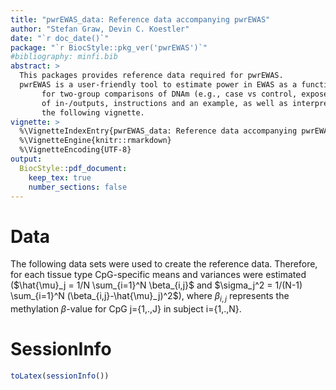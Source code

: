 ```yaml
---
title: "pwrEWAS_data: Reference data accompanying pwrEWAS"
author: "Stefan Graw, Devin C. Koestler"
date: "`r doc_date()`"
package: "`r BiocStyle::pkg_ver('pwrEWAS')`"
#bibliography: minfi.bib
abstract: >
  This packages provides reference data required for pwrEWAS. 
  pwrEWAS is a user-friendly tool to estimate power in EWAS as a function of sample and effect size 
       for two-group comparisons of DNAm (e.g., case vs control, exposed vs non-exposed, etc.). Detailed description 
       of in-/outputs, instructions and an example, as well as interpretations of the example results are provided in 
       the following vignette.
vignette: >
  %\VignetteIndexEntry{pwrEWAS_data: Reference data accompanying pwrEWAS}
  %\VignetteEngine{knitr::rmarkdown}
  %\VignetteEncoding{UTF-8}
output: 
  BiocStyle::pdf_document:
    keep_tex: true
    number_sections: false
---
```


# Data

The following data sets were used to create the reference data. Therefore, for each tissue type CpG-specific means and variances were estimated ($\hat{\mu}_j =  1/N \sum_{i=1}^N \beta_{i,j}$ and $\sigma_j^2 = 1/(N-1) \sum_{i=1}^N (\beta_{i,j}-\hat{\mu}_j)^2$), where $\beta_{i,j}$ represents the methylation $\beta$-value for CpG j={1,.,J} in subject i={1,.,N}. 

\begin{table}[]
\hspace{-3cm}\begin{tabular}{llll}
\hline
Tissue Type              & Accession Number & Subjects within GSE-ID limited to & Reference                                 \\\hline\hline
Saliva                   & GSE92767         &                                   & (Hong et al., 2017)                       \\
Lymphoma                 & GSE42372         & disease state: non-HIV lymphoma   & (Matsunaga et al., 2014)                  \\
Placenta                 & GSE62733         & health state: Normal              & (Kawai et al., 2015)                      \\
Liver                    & GSE61258         & diseasestatus: Control            & (Horvath et al., 2014)                    \\
Colon                    & GSE77718         & disease state: Normal             & (McInnes et al., 2017)                    \\
Blood (Adults)           & GSE42861         & subject: Normal                   & (Kular et al., 2018; Y. Liu et al., 2013) \\
Blood (Children)         & GSE83334         & age: 5 years                      & (Urdinguio et al., 2016)                  \\
Blood (Newborns)         & GSE82273         &                                   & (Markunas et al., 2016)                   \\
Cord-blood (whole blood) & GSE69176         &                                   &                                           \\
Cord-blood (PBMC)        & GSE110128        & cord blood                        & (Langie et al., 2018)                     \\
Adult (PBMC)             & GSE67170         & disease state: control            & (Y. H. Zhang et al., 2018)                \\
Sperm                    & GSE114753        & control                           & (Jenkins et al., 2017)                    \\ \hline
\end{tabular}
\end{table}

\newpage
# SessionInfo

```r
toLatex(sessionInfo())
```


